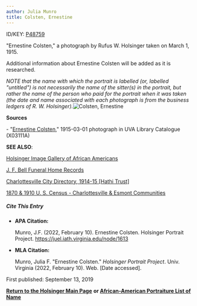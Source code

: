 ```yaml
---
author: Julia Munro
title: Colsten, Ernestine
---
```

ID/KEY: [P48759](http://juel.iath.virginia.edu/public_person?person=48759 "P48759")

"Ernestine Colsten," a photograph by Rufus W. Holsinger taken on March 1, 1915.

Additional information about Ernestine Colsten will be added as it is researched.

_NOTE that the name with which the portrait is labelled (or, labelled "untitled") is not necessarily the name of the sitter(s) in the portrait, but rather the name of the person who paid for the portrait when it was taken (the date and name associated with each photograph is from the business ledgers of R. W. Holsinger)._![Colsten, Ernestine](https://iiif.lib.virginia.edu/iiif/uva-lib:1043141/full/1000,1337/0/default.jpg "Colsten, Ernestine")

**Sources**

\- "[Ernestine Colsten](https://search.lib.virginia.edu/catalog/uva-lib:1043141#?c=0&m=0&s=0&cv=0&xywh=344%2C925%2C2195%2C1627 "Colsten, Ernestine")," 1915-03-01 photograph in UVA Library Catalogue (X03111A) 

**SEE ALSO**:

[Holsinger Image Gallery of African Americans](http://rwholsingerphotos.org/images.php "Holsinger Image Gallery of African Americans")

[J. F. Bell Funeral Home Records](http://www2.vcdh.virginia.edu/afam/raceandplace/perl_scripts/funeral_search.html "J. F. Bell Funeral Home Database")

[Charlottesville City Directory, 1914-15 \[Hathi Trust\]](https://catalog.hathitrust.org/Record/101954103 "Charlottesville City Directory, 1914-15") 

[1870 & 1910 U. S. Census - Charlottesville & Esmont Communities](http://www2.vcdh.virginia.edu/afam/raceandplace/census/search_both.html "1870 & 1910 U. S. Census: Charlottesville and Esmont Communities")

##### **Cite This Entry**

*   **APA Citation:**
    
    Munro, J.F. (2022, February 10). Ernestine Colsten. Holsinger Portrait Project. https://juel.iath.virginia.edu/node/1613
    
*   **MLA Citation:**
    
    Munro, Julia F. "Ernestine Colsten." _Holsinger Portrait Project_. Univ. Virginia (2022, February 10). Web. \[Date accessed\].
    

  
First published: September 13, 2019    

[**Return to the Holsinger Main Page**](http://juel.iath.virginia.edu/node/980) **or [African-American Portraiture List of Name](http://juel.iath.virginia.edu/node/996)**